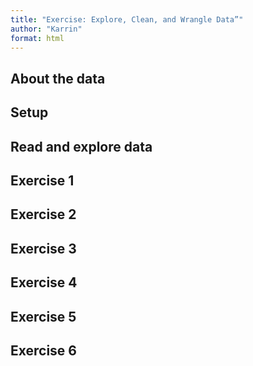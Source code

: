 ```yaml
---
title: "Exercise: Explore, Clean, and Wrangle Data”"
author: "Karrin"
format: html
---
```


## About the data

## Setup

## Read and explore data

## Exercise 1

## Exercise 2 

## Exercise 3 

## Exercise 4 

## Exercise 5 

## Exercise 6 